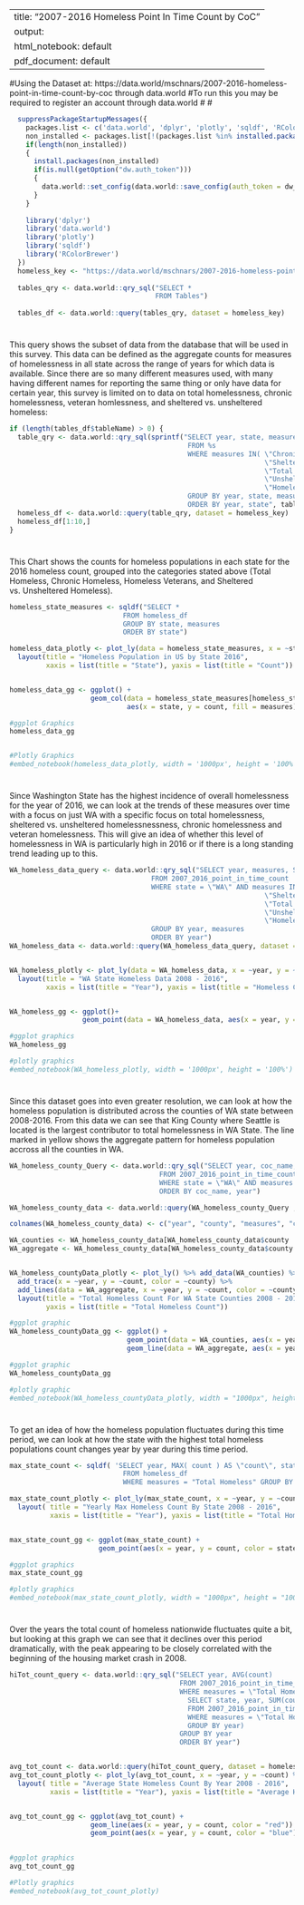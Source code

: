 
---
title: "2007-2016 Homeless Point In Time Count by CoC"
output:
  html_notebook: default
  pdf_document: default
---

#Using the Dataset at: https://data.world/mschnars/2007-2016-homeless-point-in-time-count-by-coc through data.world
#To run this you may be required to register an account through data.world
#
#
```r
  suppressPackageStartupMessages({
    packages.list <- c('data.world', 'dplyr', 'plotly', 'sqldf', 'RColorBrewer')
    non_installed <- packages.list[!(packages.list %in% installed.packages()[,"Package"])]
    if(length(non_installed)) 
    {
      install.packages(non_installed)
      if(is.null(getOption("dw.auth_token")))
      {
        data.world::set_config(data.world::save_config(auth_token = dw_token)) #plug in your token
      }
    }
    
    library('dplyr')
    library('data.world')
    library('plotly')
    library('sqldf')
    library('RColorBrewer')
  })
  homeless_key <- "https://data.world/mschnars/2007-2016-homeless-point-in-time-count-by-coc"
  
  tables_qry <- data.world::qry_sql("SELECT * 
                                    FROM Tables")
  
  tables_df <- data.world::query(tables_qry, dataset = homeless_key)

```
#
#
#
This query shows the subset of data from the database that will be used in this survey.  This data can be defined as the aggregate counts for measures of homelessness in all state across the range of years for which data is available. Since there are so many different measures used, with many having different names for reporting the same thing or only have data for certain year, this survey is limited on to data on total homelessness, chronic homelessness, veteran homlessness, and sheltered vs. unsheltered homeless:
```r
if (length(tables_df$tableName) > 0) {
  table_qry <- data.world::qry_sql(sprintf("SELECT year, state, measures, count 
                                            FROM %s
                                            WHERE measures IN( \"Chronically Homeless Individuals\",
                                                               \"Sheltered Homeless\",
                                                               \"Total Homeless\",
                                                               \"Unsheltered Homeless\",
                                                               \"Homeless Veterans\")
                                            GROUP BY year, state, measures
                                            ORDER BY year, state", tables_df$tableName[[1]]))
  homeless_df <- data.world::query(table_qry, dataset = homeless_key)
  homeless_df[1:10,]
}
```
#
#
#
This Chart shows the counts for homeless populations in each state for the 2016 homeless count, grouped into the categories stated above (Total Homeless, Chronic Homeless, Homeless Veterans, and Sheltered vs. Unsheltered Homeless).
```r

homeless_state_measures <- sqldf("SELECT *
                            FROM homeless_df
                            GROUP BY state, measures
                            ORDER BY state")

homeless_data_plotly <- plot_ly(data = homeless_state_measures, x = ~state, y = ~count, color = ~measures, type = "bar") %>%
  layout(title = "Homeless Population in US by State 2016", 
         xaxis = list(title = "State"), yaxis = list(title = "Count"))


homeless_data_gg <- ggplot() + 
                    geom_col(data = homeless_state_measures[homeless_state_measures$measures != "Total Homeless",],
                             aes(x = state, y = count, fill = measures))

#ggplot Graphics
homeless_data_gg


#Plotly Graphics
#embed_notebook(homeless_data_plotly, width = '1000px', height = '100%')
```
#
#
#
Since Washington State has the highest incidence of overall homelessness for the year of 2016, we can look at the trends of these measures over time with a focus on just WA with a specific focus on total homelessness, sheltered vs. unsheltered homelessnessness, chronic homelessness and veteran homelessness.  This will give an idea of whether this level of homelessness in WA is particularly high in 2016 or if there is a long standing trend leading up to this.

```r
WA_homeless_data_query <- data.world::qry_sql("SELECT year, measures, SUM(count) 
                                   FROM 2007_2016_point_in_time_count
                                   WHERE state = \"WA\" AND measures IN( \"Chronically Homeless Individuals\",
                                                               \"Sheltered Homeless\",
                                                               \"Total Homeless\",
                                                               \"Unsheltered Homeless\",
                                                               \"Homeless Veterans\")
                                   GROUP BY year, measures
                                   ORDER BY year")
WA_homeless_data <- data.world::query(WA_homeless_data_query, dataset = homeless_key)


WA_homeless_plotly <- plot_ly(data = WA_homeless_data, x = ~year, y = ~count, color = ~measures, trace = "scatter") %>% 
  layout(title = "WA State Homeless Data 2008 - 2016", 
         xaxis = list(title = "Year"), yaxis = list(title = "Homeless Count"))


WA_homeless_gg <- ggplot()+
                  geom_point(data = WA_homeless_data, aes(x = year, y = count, color = measures))

#ggplot graphics
WA_homeless_gg

#plotly graphics
#embed_notebook(WA_homeless_plotly, width = '1000px', height = '100%') 

```
#
#
#
Since this dataset goes into even greater resolution, we can look at how the homeless population is distributed across the counties of WA state between 2008-2016.
From this data we can see that King County where Seattle is located is the largest contributor to total homelessness in WA State.  The line marked in yellow shows the aggregate pattern for homeless population accross all the counties in WA.
```r

WA_homeless_county_Query <- data.world::qry_sql("SELECT year, coc_name, measures, count
                                     FROM 2007_2016_point_in_time_count
                                     WHERE state = \"WA\" AND measures = \"Total Homeless\"
                                     ORDER BY coc_name, year")

WA_homeless_county_data <- data.world::query(WA_homeless_county_Query , dataset = homeless_key)

colnames(WA_homeless_county_data) <- c("year", "county", "measures", "count")

WA_counties <- WA_homeless_county_data[WA_homeless_county_data$county != "Washington Balance of State CoC", 1:4]
WA_aggregate <- WA_homeless_county_data[WA_homeless_county_data$county == "Washington Balance of State CoC", 1:4]


WA_homeless_countyData_plotly <- plot_ly() %>% add_data(WA_counties) %>%
  add_trace(x = ~year, y = ~count, color = ~county) %>%
  add_lines(data = WA_aggregate, x = ~year, y = ~count, color = ~county) %>%
  layout(title = "Total Homeless Count For WA State Counties 2008 - 2016", xaxis = list(title = "Year"), 
         yaxis = list(title = "Total Homeless Count"))

#ggplot graphic
WA_homeless_countyData_gg <- ggplot() +
                             geom_point(data = WA_counties, aes(x = year, y = count, color = county)) +
                             geom_line(data = WA_aggregate, aes(x = year, y = count, color = "Statewide Average"))

#ggplot graphic
WA_homeless_countyData_gg

#plotly graphic
#embed_notebook(WA_homeless_countyData_plotly, width = "1000px", height = "100%")

```
#
#
#
To get an idea of how the homeless population fluctuates during this time period, we can look at how the state with the highest total homeless populations count changes year by year during this time period.
```r

max_state_count <- sqldf( 'SELECT year, MAX( count ) AS \"count\", state 
                            FROM homeless_df 
                            WHERE measures = "Total Homeless" GROUP BY year ORDER BY year')

max_state_count_plotly <- plot_ly(max_state_count, x = ~year, y = ~count, color = ~state) %>%
  layout( title = "Yearly Max Homeless Count By State 2008 - 2016", 
          xaxis = list(title = "Year"), yaxis = list(title = "Total Homeless Count"))


max_state_count_gg <- ggplot(max_state_count) + 
                      geom_point(aes(x = year, y = count, color = state))

#ggplot graphics
max_state_count_gg

#plotly graphics
#embed_notebook(max_state_count_plotly, width = "1000px", height = "100%")

```
#
#
#
Over the years the total count of homeless nationwide fluctuates quite a bit, but looking at this graph we can see that it declines over this period dramatically, with the peak appearing to be closely correlated with the beginning of the housing market crash in 2008.
```r

hiTot_count_query <- data.world::qry_sql("SELECT year, AVG(count)
                                          FROM 2007_2016_point_in_time_count 
                                          WHERE measures = \"Total Homeless\" AND count IN(
                                            SELECT state, year, SUM(count) 
                                            FROM 2007_2016_point_in_time_count
                                            WHERE measures = \"Total Homeless\"
                                            GROUP BY year)
                                          GROUP BY year
                                          ORDER BY year")


avg_tot_count <- data.world::query(hiTot_count_query, dataset = homeless_key)
avg_tot_count_plotly <- plot_ly(avg_tot_count, x = ~year, y = ~count) %>%
  layout( title = "Average State Homeless Count By Year 2008 - 2016",
          xaxis = list(title = "Year"), yaxis = list(title = "Average Homeless Count"))


avg_tot_count_gg <- ggplot(avg_tot_count) +
                    geom_line(aes(x = year, y = count, color = "red")) +
                    geom_point(aes(x = year, y = count, color = "blue"))
                    

#ggplot graphics
avg_tot_count_gg

#Plotly graphics
#embed_notebook(avg_tot_count_plotly)
```








